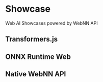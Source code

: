 # Showcase

Web AI Showcases powered by WebNN API

## Transformers.js

## ONNX Runtime Web

## Native WebNN API

 

